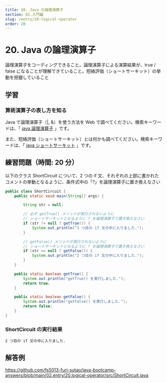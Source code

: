 ```yaml
---
title: 20. Java の論理演算子
section: 02.入門編
slug: /entry/20-logical-operator
order: 20
---
```


# 20. Java の論理演算子

<p class="goal">
  論理演算子をコーディングできること。論理演算子による演算結果が、true / false
  になることが理解できていること。短絡評価（ショートサーキット）の挙動を把握していること
</p>

## 学習

### 算術演算子の表し方を知る

Java で論理演算子（|, &）を使う方法を Web で調べてください。検索キーワードは、「 [java 論理演算子](https://www.google.com/search?q=java+論理演算子) 」です。

また、短絡評価（ショートサーキット）とは何かも調べてください。検索キーワードは、「 [java ショートサーキット](https://www.google.com/search?q=java+ショートサーキット) 」です。

## 練習問題（時間: 20 分）

以下のクラス ShortCircuit について、2 つの if 文、それぞれの上部に書かれたコメントの挙動となるように、条件式中の「?」を論理演算子に置き換えなさい

```java title=src/ShortCircuit.java
public class ShortCircuit {
    public static void main(String[] args) {

        String str = null;

        // 必ず getTrue() メソッドが実行されないように
        // ショートサーキットとなるように ? を論理演算子で置き換えなさい
        if (str != null ? getTrue()) {
            System.out.println("1 つ目の if 文の中に入りました.");
        }

        // getFalse() メソッドが実行されないように
        // ショートサーキットとなるように ? を論理演算子で置き換えなさい
        if (str == null ? getFalse()) {
            System.out.println("2 つ目の if 文の中に入りました.");
        }
    }

    public static boolean getTrue() {
        System.out.println("getTrue() を実行しました.");
        return true;
    }

    public static boolean getFalse() {
        System.out.println("getFalse() を実行しました.");
        return false;
    }
}
```

### ShortCircuit の実行結果

```
2 つ目の if 文の中に入りました.
```

## 解答例

https://github.com/fs5013-furi-sutao/java-bootcamp-answers/blob/main/02.entry/20.logical-operator/src/ShortCircuit.java
